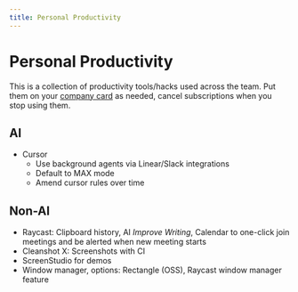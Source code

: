 ```yaml
---
title: Personal Productivity
---
```


# Personal Productivity

This is a collection of productivity tools/hacks used across the team. Put them on your [company card](/handbook/working-at-langfuse/spending-money) as needed, cancel subscriptions when you stop using them.

## AI

- Cursor
  - Use background agents via Linear/Slack integrations
  - Default to MAX mode
  - Amend cursor rules over time

## Non-AI

- Raycast: Clipboard history, AI _Improve Writing_, Calendar to one-click join meetings and be alerted when new meeting starts
- Cleanshot X: Screenshots with CI
- ScreenStudio for demos
- Window manager, options: Rectangle (OSS), Raycast window manager feature
